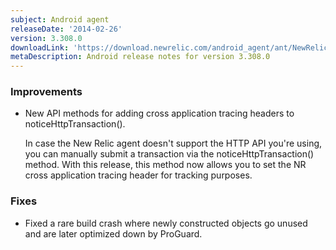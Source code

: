 ```yaml
---
subject: Android agent
releaseDate: '2014-02-26'
version: 3.308.0
downloadLink: 'https://download.newrelic.com/android_agent/ant/NewRelic_Android_Agent_3.308.0.zip'
metaDescription: Android release notes for version 3.308.0
---
```


### Improvements

* New API methods for adding cross application tracing headers to noticeHttpTransaction().

  In case the New Relic agent doesn't support the HTTP API you're using, you can manually submit a transaction via the noticeHttpTransaction() method. With this release, this method now allows you to set the NR cross application tracing header for tracking purposes.

### Fixes

* Fixed a rare build crash where newly constructed objects go unused and are later optimized down by ProGuard.
